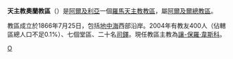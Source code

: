 {{Infobox Roman Catholic diocese

|Roman Catholic Diocese of = 天主教奧蘭教區

|Latin name of diocese = Dioecesis Oranensis

|image =Dioc Oran.PNG

|caption = 

|location = [[阿爾及利亞|阿爾及利亞]]

|territory = 西北部

|population = 400

|rite = 拉丁禮

|patron =

|province = 阿爾及爾

|established = 1866年

|cathedral = 

|co-cathedral =

|leadership = 主教

|website =

|教宗 =

|metropolitan =

|ordinary = 讓-保羅·韋斯科

|coadjutor bishop = 

|auxiliary =

}}

'''天主教奧蘭教區'''（{{lang-la|Dioecesis Oranensis}}）是[[阿爾及利亞|阿爾及利亞]]一個[[羅馬天主教|羅馬天主教]][[教區|教區]]，屬[[天主教阿爾及爾總教區|阿爾及爾總教區]]。

教區成立於1866年7月25日，包括[[地中海|地中海]]西部沿岸。2004年有教友400人（佔轄區總人口不足0.1%）、七個堂區、二十名[[司鐸|司鐸]]。現任教區主教為[[讓-保羅·韋斯科|讓-保羅·韋斯科]]。

{{阿爾及利亞天主教會聖統}}

[[Category:阿爾及利亞天主教教區|O]]